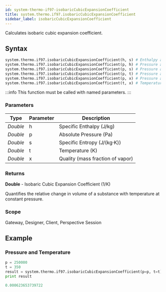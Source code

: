 ```yaml
---
id: system-thermo-if97-isobaricCubicExpansionCoefficient
title: system.thermo.if97.isobaricCubicExpansionCoefficient
sidebar_label: isobaricCubicExpansionCoefficient
---
```


Calculates isobaric cubic expansion coefficient.

## Syntax

```python
system.thermo.if97.isobaricCubicExpansionCoefficient(h, s) # Enthalpy and Entropy
system.thermo.if97.isobaricCubicExpansionCoefficient(p, h) # Pressure and Enthalpy
system.thermo.if97.isobaricCubicExpansionCoefficient(p, s) # Pressure and Entropy
system.thermo.if97.isobaricCubicExpansionCoefficient(p, t) # Pressure and Temperature
system.thermo.if97.isobaricCubicExpansionCoefficient(p, x) # Pressure and Quality
system.thermo.if97.isobaricCubicExpansionCoefficient(t, x) # Temperature and Quality
```

:::info
This function must be called with named parameters.
:::

### Parameters

<APITable>

| Type     | Parameter | Description                     |
| -------- | --------- | ------------------------------- |
| _Double_ | h         | Specific Enthalpy (J/kg)        |
| _Double_ | p         | Absolute Pressure (Pa)          |
| _Double_ | s         | Specific Entropy (J/(kg·K))     |
| _Double_ | t         | Temperature (K)                |
| _Double_ | x         | Quality (mass fraction of vapor) |

</APITable>

### Returns
__Double__ - Isobaric Cubic Expansion Coefficient (1/K)

Quantifies the relative change in volume of a substance with temperature at constant pressure. 

### Scope
Gateway, Designer, Client, Perspective Session

## Example

### Pressure and Temperature
```python
p = 250000
t = 350
result = system.thermo.if97.isobaricCubicExpansionCoefficient(p=p, t=t)
print result
```

```python title="Result"
0.000623653739722
```